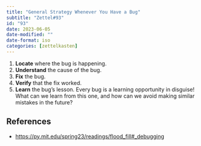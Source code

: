 ```yaml
---
title: "General Strategy Whenever You Have a Bug"
subtitle: "Zettel#93"
id: "93"
date: 2023-06-05
date-modified: ""
date-format: iso
categories: [zettelkasten]
---
```

1. **Locate** where the bug is happening.
2. **Understand** the cause of the bug.
3. **Fix** the bug.
4. **Verify** that the fix worked.
5. **Learn** the bug's lesson. Every bug is a learning opportunity in disguise! What can we learn from this one, and how can we avoid making similar mistakes in the future?

## References

* <https://py.mit.edu/spring23/readings/flood_fill#_debugging>
